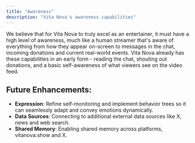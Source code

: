 ```yaml
---
title: "Awareness"
description: "Vita Nova's awareness capabilities"
---
```


We believe that for Vita Nova to truly excel as an entertainer, it must have a high level of awareness, much like a human streamer that's aware of everything from how they appear on-screen to messages in the chat, incoming donations and current real-world events. Vita Nova already has these capabilities in an early form - reading the chat, shouting out donations, and a basic self-awareness of what viewers see on the video feed.

## Future Enhancements:

- **Expression**: Refine self-monitoring and implement behavior trees so it can seamlessly adapt and convey emotions dynamically.
- **Data Sources**: Connecting to additional external data sources like X, news and web search.
- **Shared Memory**: Enabling shared memory across platforms, vitanova.show and X.
